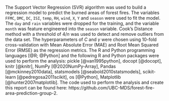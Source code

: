
The Support Vector Regression (SVR) algorithm was used to build a regression model to predict the burned areas of forest fires. The variables `FFMC`, `DMC`, `DC`, `ISI`, `temp`, `RH`, `wind`, `X`, `Y` and `season` were used to fit the model. The `day` and `rain` variables were dropped for the training, and the variable `month` was feature engineered into the `season` variable. Cook's Distance method with a threshold of $4/n$ was used to detect and remove outliers from the data set. The hyperparameters of $C$ and $\gamma$ were chosen using 10-fold cross-validation with Mean Absolute Error (MAE) and Root Mean Squared Error (RMSE) as the regression metrics. The R and Python programming languages [@R; @Python] and the following R and Python packages were used to perform the analysis: pickle [@van1995python], docopt [@docopt], knitr [@knitr], NumPy [@2020NumPy-Array], Pandas [@mckinney2010data], statsmodels [@seabold2010statsmodels], scikit-learn [@pedregosa2011scikit], os [@Python], Matplotlib [@hunter2007matplotlib]. The code used to perform the analysis and create this report can be found here: https://github.com/UBC-MDS/forest-fire-area-prediction-group-2.